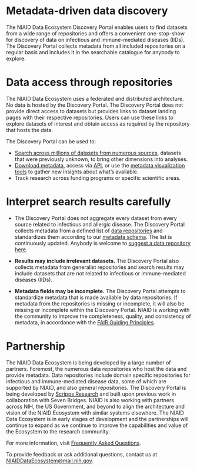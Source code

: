 # Metadata-driven data discovery

The NIAID Data Ecosystem Discovery Portal enables users to find datasets from a wide range of repositories and offers a convenient one-stop-show for discovery of data on infectious and immune-mediated diseases (IIDs). The Discovery Portal collects metadata from all included repositories on a regular basis and includes it in the searchable catalogue for anybody to explore.


# Data access through repositories

The NIAID Data Ecosystem uses a federated and distributed architecture. No data is hosted by the Discovery Portal. The Discovery Portal does not provide direct access to datasets but provides links to dataset landing pages with their respective repositories. Users can use these links to explore datasets of interest and obtain access as required by the repository that hosts the data.


The Discovery Portal can be used to:

- [Search across millions of datasets from numerous sources](https://data-staging.niaid.nih.gov/search/?q=&from=1&filters=%28%40type%3A%28%22Dataset%22%29%29), datasets that were previously unknown, to bring other dimensions into analyses.
- [Download metadata](https://data-staging.niaid.nih.gov/search/), access via [API](https://api.data.niaid.nih.gov/), or use the [metadata visualization tools](https://data-staging.niaid.nih.gov/summary/?q=&from=1&filters=) to gather new insights about what’s available.
- Track research across funding programs or specific scientific areas.


# Interpret search results carefully

- The Discovery Portal does not aggregate every dataset from every source related to infectious and allergic disease. The Discovery Portal collects metadata from a defined list of [data repositories](https://data-staging.niaid.nih.gov/sources/) and standardizes them according to our [metadata schema](https://discovery.biothings.io/view/nde). The list is continuously updated. Anybody is welcome to [suggest a data repository here](https://github.com/NIAID-Data-Ecosystem/nde-crawlers/issues/new?assignees=&labels=&template=suggest-a-new-resource.md&title=%5BSOURCE%5D).

- **Results may include irrelevant datasets.** The Discovery Portal also collects metadata from generalist repositories and search results may include datasets that are not related to infectious or immune-mediated diseases (IIDs).

- **Metadata fields may be incomplete.** The Discovery Portal attempts to standardize metadata that is made available by data repositories. If metadata from the repositories is missing or incomplete, it will also be missing or incomplete within the Discovery Portal. NIAID is working with the community to improve the completeness, quality, and consistency of metadata, in accordance with the [FAIR Guiding Principles](https://doi.org/10.1038/sdata.2016.18).


# Partnership
The NIAID Data Ecosystem is being developed by a large number of partners. Foremost, the numerous data repositories who host the data and provide metadata. Data repositories include domain specific repositories for infectious and immune-mediated disease data, some of which are supported by NIAID, and also general repositories. The Discovery Portal is being developed by [Scripps Research](https://www.scripps.edu/) and built upon previous work in collaboration with Seven Bridges. NIAID is also working with partners across NIH, the US Government, and beyond to align the architecture and vision of the NIAID Ecosystem with similar systems elsewhere. The NIAID Data Ecosystem is in early stages of development and the partnerships will continue to expand as we continue to improve the capabilities and value of the Ecosystem to the research community.


For more information, visit [Frequently Asked Questions](https://data-staging.niaid.nih.gov/faq/).

To provide feedback or ask additional questions, contact us at [NIAIDDataEcosystem@mail.nih.gov](mailto:NIAIDDataEcosystem@mail.nih.gov).
